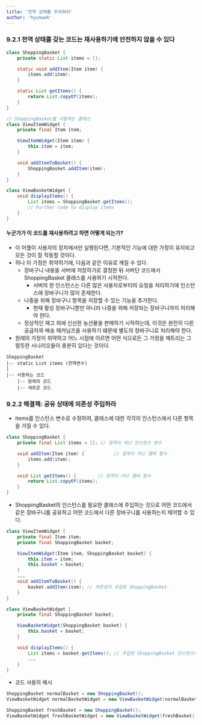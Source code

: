 ```yaml
---
title: '전역 상태를 주의하라'
author: 'hyunwok'
---
```


### 9.2.1 전역 상태를 갖는 코드는 재사용하기에 안전하지 않을 수 있다
```java 
class ShoppingBasket {
    private static List items = [];

    static void addItem(Item item) {
        items.add(item);
    }

    static List getItems() {
        return List.copyOf(items);
    }
}

// ShoppingBasket를 사용하는 클래스
class ViewItemWidget {
    private final Item item;

    ViewItemWidget(Item item) {
        this.item = item;
    }

    void addItemToBasket() {
        ShoppingBasket.addItem(item);
    }
}

class ViewBasketWidget {
    void displayItems() {
        List items = ShoppingBasket.getItems();
        // Further code to display items
    }
}
```

#### 누군가가 이 코드를 재사용하려고 하면 어떻게 되는가? 
- 이 어플이 사용자의 장치에서만 실행된다면, 기본적인 기능에 대한 가정이 유지되고 모든 것이 잘 작동할 것이다.
- 허나 이 가정은 취약하기에, 다음과 같은 이유로 깨질 수 있다.
    - 장바구니 내용을 서버에 저장하기로 결정한 뒤 서버단 코드에서 ShoppingBasket 클래스를 사용하기 시작한다.
        - 서버의 한 인스턴스는 다른 많은 사용자로부터의 요청을 처리하기에 인스턴스에 장바구니가 많이 존재한다.
    - 나중을 위해 장바구니 항목을 저장할 수 있는 기능을 추가한다.
        - 현재 활성 장바구니뿐만 아니라 나중을 위해 저장되는 장바구니까지 처리해야 한다. 
    - 정상적인 재고 외에 신선한 농산물을 판매하기 시작하는데, 이것은 완전히 다른 공급자와 배송 매커님즈을 사용하기 떄문에 별도의 장바구니로 처리해야 한다.
- 원래의 가정이 취약하고 어느 시점에 이르면 어떤 식으로든 그 가정을 꺠트리는 그럴듯한 시나리오들이 충분히 있다는 것이다.

```
ShoppingBasket
|-- static List items (전역변수)
|
|-- 사용하는 코드
    |-- 원래의 코드
    |-- 새로운 코드
```

### 9.2.2 해결책: 공유 상태에 의존성 주입하라
- items를 인스턴스 변수로 수정하여, 클래스에 대한 각각의 인스턴스에서 다른 항목을 가질 수 있다.

```java correct
class ShoppingBasket {
    private final List items = []; // 정적이 아닌 인스턴스 변수

    void addItem(Item item) {           // 정적이 아닌 멤버 함수
        items.add(item);
    }

    void List getItems() {        // 정적이 아닌 멤버 함수
        return List.copyOf(items);
    }
}
```

- ShoppingBasket의 인스턴스를 필요한 클래스에 주입하는 것으로 어떤 코드에서 같은 장바구니를 공유하고 어떤 코드에서 다른 장바구니를 사용하는지 제어할 수 있다.

```java correct
class ViewItemWidget {
    private final Item item;
    private final ShoppingBasket basket;

    ViewItemWidget(Item item, ShoppingBasket basket) {
        this.item = item;
        this.basket = basket;
    }
    ...
    void addItemToBasket() {
        basket.addItem(item); // 의존성이 주입된 ShoppingBasket
    }
}

class ViewBasketWidget {
    private final ShoppingBasket basket;

    ViewBasketWidget(ShoppingBasket basket) {
        this.basket = basket;
    }

    void displayItems() {
        List items = basket.getItems(); // 주입된 ShoppingBasket 인스턴스에 대해 호출된다.
        ...
    }
}
```

- 코드 사용의 예시
```java correct
ShoppingBasket normalBasket = new ShoppingBasket();
ViewBasketWidget normalBasketWidget = new ViewBasketWidget(normalBasket);

ShoppingBasket freshBasket = new ShoppingBasket();
ViewBasketWidget freshBasketWidget = new ViewBasketWidget(freshBasket);
```
